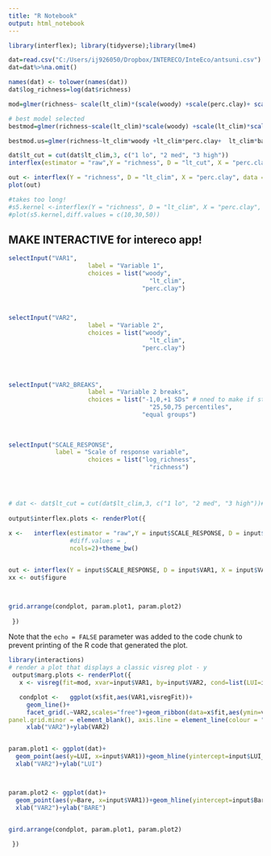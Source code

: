 ```yaml
---
title: "R Notebook"
output: html_notebook
---
```




```r
library(interflex); library(tidyverse);library(lme4)

dat=read.csv("C:/Users/ij926050/Dropbox/INTERECO/InteEco/antsuni.csv")
dat=dat%>%na.omit()

names(dat) <- tolower(names(dat)) 
dat$log_richness=log(dat$richness)

mod=glmer(richness~ scale(lt_clim)*(scale(woody) +scale(perc.clay)+ scale(lui) + scale(bare)+scale(exotic_grnd))  + (1|farm_id), family="poisson", data=dat)

# best model selected
bestmod=glmer(richness~scale(lt_clim)*scale(woody) +scale(lt_clim)*scale(perc.clay)+  scale(lt_clim)*scale(bare)+ scale(lui) +scale(exotic_grnd)  + (1|farm_id), family="poisson", data=dat)

bestmod.us=glmer(richness~lt_clim*woody +lt_clim*perc.clay+  lt_clim*bare+ lui +exotic_grnd  + (1|farm_id), family="poisson", data=dat)

```
```r
dat$lt_cut = cut(dat$lt_clim,3, c("1 lo", "2 med", "3 high"))
interflex(estimator = "raw",Y = "richness", D = "lt_cut", X = "perc.clay", data = dat, weights = NULL, Ylabel = "Richness", Dlabel = "lt_clim", Xlabel="woody", main = "Raw Plot", cex.main = 1.2, ncols=3)+theme_bw()

```

```r
out <- interflex(Y = "richness", D = "lt_clim", X = "perc.clay", data = dat, estimator = "binning", vcov.type = "robust", main = "Marginal Effects")
plot(out)


```
```r
#takes too long!
#s5.kernel <-interflex(Y = "richness", D = "lt_clim", X = "perc.clay", data = dat, estimator = "kernel",diff.values= c(10,30,50))
#plot(s5.kernel,diff.values = c(10,30,50))
```

## MAKE INTERACTIVE for intereco app!

```r
selectInput("VAR1", 
                      label = "Variable 1",
                      choices = list("woody", 
                                       "lt_clim",
                                     "perc.clay")
            

             
selectInput("VAR2", 
                      label = "Variable 2",
                      choices = list("woody", 
                                       "lt_clim",
                                     "perc.clay")

                      

             
selectInput("VAR2_BREAKS", 
                      label = "Variable 2 breaks",
                      choices = list("-1,0,+1 SDs" # nned to make if statement - if they select this ooption, it will compute SDs? and then these will go into diff.values arguement in interflex(), 
                                       "25,50,75 percentiles",
                                     "equal groups")                      
                      
                                            
                      
selectInput("SCALE_RESPONSE",
             label = "Scale of response variable",
                      choices = list("log_richness", 
                                       "richness")



 
# dat <- dat$lt_cut = cut(dat$lt_clim,3, c("1 lo", "2 med", "3 high"))# need to cut according to VAR2 breaks?
 
output$interflex.plots <- renderPlot({
   
x <-   interflex(estimator = "raw",Y = input$SCALE_RESPONSE, D = input$VAR1, X = dat$lt_cut, data = dat, weights = NULL, Ylabel = input$SCALE_RESPONSE, Dlabel = input$VAR1, Xlabel=input$VAR2, main = "Raw Plot", cex.main = 1.2, 
                 #diff.values = ,
                 ncols=2)+theme_bw()


out <- interflex(Y = input$SCALE_RESPONSE, D = input$VAR1, X = input$VAR2, data = dat, estimator = "binning", vcov.type = "robust", main = "Marginal Effects")
xx <- out$figure



grid.arrange(condplot, param.plot1, param.plot2)
   
 })


```

Note that the `echo = FALSE` parameter was added to the code chunk to prevent printing of the R code that generated the plot.
```r
library(interactions)
# render a plot that displays a classic visreg plot - y
 output$marg.plots <- renderPlot({
   x <- visreg(fit=mod, xvar=input$VAR1, by=input$VAR2, cond=list(LUI=input$LUI_sel, Exotic_grnd=input$Exotic_grnd_sel, Bare=input$Bare_sel),partial=F, print.cond=TRUE,nn=500, scale="response")# scale = response only if input$scale is richness??

   condplot <-   ggplot(x$fit,aes(VAR1,visregFit))+
     geom_line()+
     facet_grid(.~VAR2,scales="free")+geom_ribbon(data=x$fit,aes(ymin=visregLwr,ymax=visregUpr),alpha=0.2)+ theme_bw() + theme(panel.grid.major = element_blank(),
panel.grid.minor = element_blank(), axis.line = element_line(colour = "black"))+
     xlab("VAR2")+ylab(VAR2)


param.plot1 <- ggplot(dat)+
  geom_point(aes(y=LUI, x=input$VAR1))+geom_hline(yintercept=input$LUI_sel, linetype="dashed", col="red")+
  xlab("VAR2")+ylab("LUI")



param.plot2 <- ggplot(dat)+
  geom_point(aes(y=Bare, x=input$VAR1))+geom_hline(yintercept=input$Bare_sel, linetype="dashed", col="red")+
  xlab("VAR2")+ylab("BARE")


gird.arrange(condplot, param.plot1, param.plot2)
   
 })
```

